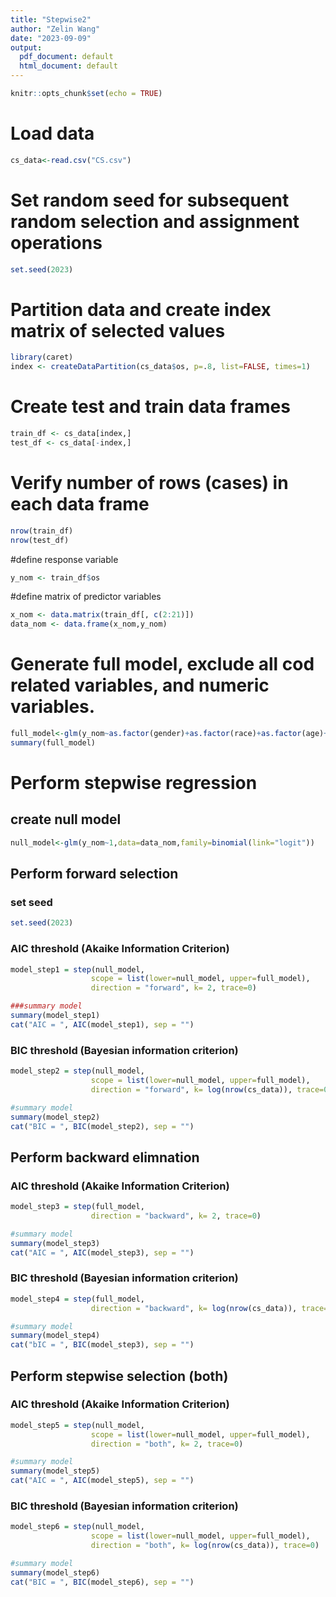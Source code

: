 ```yaml
---
title: "Stepwise2"
author: "Zelin Wang"
date: "2023-09-09"
output:
  pdf_document: default
  html_document: default
---
```


```r
knitr::opts_chunk$set(echo = TRUE)
```

# Load data
```r
cs_data<-read.csv("CS.csv")
```

# Set random seed for subsequent random selection and assignment operations
```r
set.seed(2023)
```

# Partition data and create index matrix of selected values
```r
library(caret)
index <- createDataPartition(cs_data$os, p=.8, list=FALSE, times=1)
```

# Create test and train data frames
```r
train_df <- cs_data[index,]
test_df <- cs_data[-index,]
```

# Verify number of rows (cases) in each data frame
```r
nrow(train_df)
nrow(test_df)
```

#define response variable
```r
y_nom <- train_df$os
```

#define matrix of predictor variables
```r
x_nom <- data.matrix(train_df[, c(2:21)])
data_nom <- data.frame(x_nom,y_nom)
```

# Generate full model, exclude all cod related variables, and numeric variables.
```r
full_model<-glm(y_nom~as.factor(gender)+as.factor(race)+as.factor(age)+as.factor(size)+as.factor(marry)+as.factor(income)+as.factor(site)+as.factor(grade)+as.factor(kind)+as.factor(T)+as.factor(N)+as.factor(surgery_pri)+as.factor(RX_Summ)+as.factor(radiate)+as.factor(chem)+as.factor(CEA)+as.factor(bone)+as.factor(brain)+as.factor(lung)+as.factor(group),data=data_nom,family = binomial(link="logit"))
summary(full_model)
```

# Perform stepwise regression
## create null model
```r
null_model<-glm(y_nom~1,data=data_nom,family=binomial(link="logit"))
```

## Perform forward selection
### set seed
```r
set.seed(2023)
```

### AIC threshold (Akaike Information Criterion)
```r
model_step1 = step(null_model, 
                  scope = list(lower=null_model, upper=full_model),
                  direction = "forward", k= 2, trace=0) 
```

```r
###summary model
summary(model_step1)
cat("AIC = ", AIC(model_step1), sep = "")
```

### BIC threshold (Bayesian information criterion)
```r
model_step2 = step(null_model, 
                  scope = list(lower=null_model, upper=full_model),
                  direction = "forward", k= log(nrow(cs_data)), trace=0) 
```
```r
#summary model
summary(model_step2)
cat("BIC = ", BIC(model_step2), sep = "")
```


## Perform backward elimnation
### AIC threshold (Akaike Information Criterion)
```r
model_step3 = step(full_model, 
                  direction = "backward", k= 2, trace=0) 
```

```r
#summary model
summary(model_step3)
cat("AIC = ", AIC(model_step3), sep = "")
```

### BIC threshold (Bayesian information criterion)
```r
model_step4 = step(full_model, 
                  direction = "backward", k= log(nrow(cs_data)), trace=0) 
```

```r
#summary model
summary(model_step4)
cat("bIC = ", BIC(model_step3), sep = "")
```


## Perform stepwise selection (both)
### AIC threshold (Akaike Information Criterion)
```r
model_step5 = step(null_model, 
                  scope = list(lower=null_model, upper=full_model),
                  direction = "both", k= 2, trace=0) 
```

```r
#summary model
summary(model_step5)
cat("AIC = ", AIC(model_step5), sep = "")
```

### BIC threshold (Bayesian information criterion)
```r
model_step6 = step(null_model, 
                  scope = list(lower=null_model, upper=full_model),
                  direction = "both", k= log(nrow(cs_data)), trace=0)
```

```r
#summary model
summary(model_step6)
cat("BIC = ", BIC(model_step6), sep = "")
```








